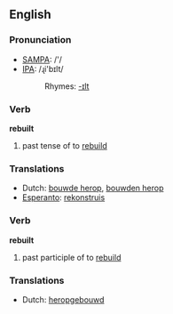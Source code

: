 ==English==

===Pronunciation===
*[[w:SAMPA|SAMPA]]: /'/
*[[w:IPA|IPA]]: /ɻi'bɪlt/
*:Rhymes: [[Rhymes:English:-ɪlt|-ɪlt]]

===Verb===
'''rebuilt'''

# past tense of to [[rebuild]]

===Translations===
*Dutch: [[bouwde herop]], [[bouwden herop]]
*[[Esperanto]]: [[rekonstruis]]

===Verb===
'''rebuilt'''

# past participle of to [[rebuild]]

===Translations===
*Dutch: [[heropgebouwd]]